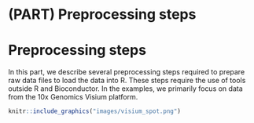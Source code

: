 # (PART) Preprocessing steps {-}

# Preprocessing steps

In this part, we describe several preprocessing steps required to prepare raw data files to load the data into R. These steps require the use of tools outside R and Bioconductor. In the examples, we primarily focus on data from the 10x Genomics Visium platform.

```r
knitr::include_graphics("images/visium_spot.png")
```

